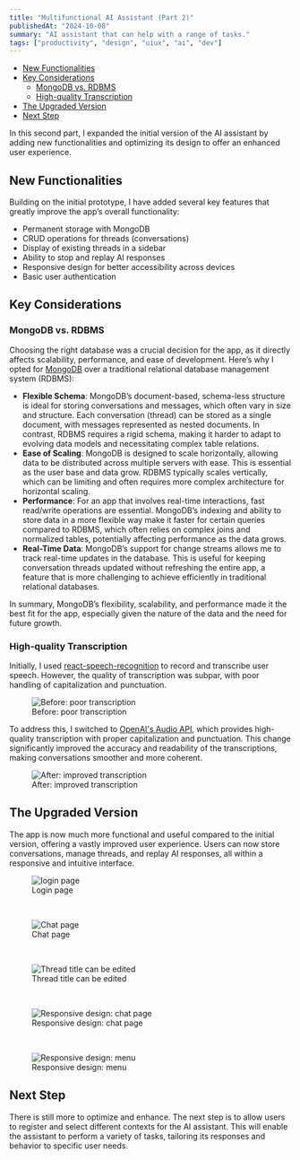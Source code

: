 ```yaml
---
title: "Multifunctional AI Assistant (Part 2)"
publishedAt: "2024-10-08"
summary: "AI assistant that can help with a range of tasks."
tags: ["productivity", "design", "uiux", "ai", "dev"]
---
```


- [New Functionalities](#new-functionalities)
- [Key Considerations](#key-considerations)
  - [MongoDB vs. RDBMS](#mongodb-vs-rdbms)
  - [High-quality Transcription](#high-quality-transcription)
- [The Upgraded Version](#the-upgraded-version)
- [Next Step](#next-step)

In this second part, I expanded the initial version of the AI assistant by adding new functionalities and optimizing its design to offer an enhanced user experience.

## New Functionalities

Building on the initial prototype, I have added several key features that greatly improve the app’s overall functionality:

- Permanent storage with MongoDB
- CRUD operations for threads (conversations)
- Display of existing threads in a sidebar
- Ability to stop and replay AI responses
- Responsive design for better accessibility across devices
- Basic user authentication

## Key Considerations

### MongoDB vs. RDBMS

Choosing the right database was a crucial decision for the app, as it directly affects scalability, performance, and ease of development. Here’s why I opted for [MongoDB](https://www.mongodb.com/) over a traditional relational database management system (RDBMS):

- **Flexible Schema**: MongoDB’s document-based, schema-less structure is ideal for storing conversations and messages, which often vary in size and structure. Each conversation (thread) can be stored as a single document, with messages represented as nested documents. In contrast, RDBMS requires a rigid schema, making it harder to adapt to evolving data models and necessitating complex table relations.
- **Ease of Scaling**: MongoDB is designed to scale horizontally, allowing data to be distributed across multiple servers with ease. This is essential as the user base and data grow. RDBMS typically scales vertically, which can be limiting and often requires more complex architecture for horizontal scaling.
- **Performance**: For an app that involves real-time interactions, fast read/write operations are essential. MongoDB’s indexing and ability to store data in a more flexible way make it faster for certain queries compared to RDBMS, which often relies on complex joins and normalized tables, potentially affecting performance as the data grows.
- **Real-Time Data**: MongoDB’s support for change streams allows me to track real-time updates in the database. This is useful for keeping conversation threads updated without refreshing the entire app, a feature that is more challenging to achieve efficiently in traditional relational databases.

In summary, MongoDB’s flexibility, scalability, and performance made it the best fit for the app, especially given the nature of the data and the need for future growth.

### High-quality Transcription

Initially, I used [react-speech-recognition](https://www.npmjs.com/package/react-speech-recognition) to record and transcribe user speech. However, the quality of transcription was subpar, with poor handling of capitalization and punctuation.

<figure style={{ textAlign: "center" }}>
  <img
    src="/multifunctional-ai-assistant/poor-transcript.png"
    alt="Before: poor transcription"
    style={{ marginBottom: "8px"}}
  />
  <figcaption>Before: poor transcription</figcaption>
</figure>

To address this, I switched to [OpenAI's Audio API](https://platform.openai.com/docs/api-reference/audio/createTranscription), which provides high-quality transcription with proper capitalization and punctuation. This change significantly improved the accuracy and readability of the transcriptions, making conversations smoother and more coherent.

<figure style={{ textAlign: "center" }}>
  <img
    src="/multifunctional-ai-assistant/improved-transcript.png"
    alt="After: improved transcription"
    style={{ marginBottom: "8px" }}
  />
  <figcaption>After: improved transcription</figcaption>
</figure>

## The Upgraded Version

The app is now much more functional and useful compared to the initial version, offering a vastly improved user experience. Users can now store conversations, manage threads, and replay AI responses, all within a responsive and intuitive interface.

<figure style={{ textAlign: "center" }}>
  <img
    src="/multifunctional-ai-assistant/login.png"
    alt="login page"
    style={{ marginBottom: "8px" }}
  />
  <figcaption>Login page</figcaption>
</figure>
<br/>
<figure style={{ textAlign: "center" }}>
  <img
    src="/multifunctional-ai-assistant/thread.png"
    alt="Chat page"
    style={{ marginBottom: "8px" }}
  />
  <figcaption>Chat page</figcaption>
</figure>
<br/>
<figure style={{ textAlign: "center" }}>
  <img
    src="/multifunctional-ai-assistant/editing-thread-title.png"
    alt="Thread title can be edited"
    style={{ marginBottom: "8px" }}
  />
  <figcaption>Thread title can be edited</figcaption>
</figure>
<br/>
<figure style={{ textAlign: "center" }}>
  <img
    src="/multifunctional-ai-assistant/mobile-thread.png"
    alt="Responsive design: chat page"
    style={{ marginBottom: "8px", maxWidth: "400px" }}
  />
  <figcaption>Responsive design: chat page</figcaption>
</figure>
<br/>
<figure style={{ textAlign: "center" }}>
  <img
    src="/multifunctional-ai-assistant/mobile-menu.png"
    alt="Responsive design: menu"
    style={{ marginBottom: "8px", maxWidth: "400px" }}
  />
  <figcaption>Responsive design: menu</figcaption>
</figure>

## Next Step

There is still more to optimize and enhance. The next step is to allow users to register and select different contexts for the AI assistant. This will enable the assistant to perform a variety of tasks, tailoring its responses and behavior to specific user needs.






